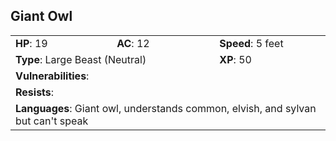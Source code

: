 ## Giant Owl {#monster-giant-owl}

```{=html}
<table class="table table-striped">
    <tbody>
        <tr>                    
            <td><b>HP</b>: 19</td>
            <td><b>AC</b>: 12</td>
            <td><b>Speed</b>: 5 feet</td>
        </tr>
        <tr>
            <td colspan="2"><b>Type</b>: Large Beast (Neutral)</td>
            <td><b>XP</b>: 50</td>
        </tr>
        <tr>
            <td colspan="3"><b>Vulnerabilities</b>: </td>
        </tr>
        <tr>
            <td colspan="3"><b>Resists</b>: </td>
        </tr>
        <tr>
            <td colspan="3"><b>Languages</b>: Giant owl, understands common, elvish, and sylvan but can't speak</td>
        </tr>
    </tbody>
</table>
```